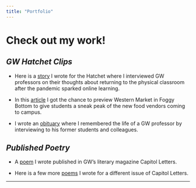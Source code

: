 ```yaml
---
title: "Portfolio"
---
```


# Check out my work!

## *GW Hatchet Clips*

-   Here is a [story](https://www.gwhatchet.com/2021/08/30/faculty-return-to-classrooms-after-nearly-three-semesters-of-remote-learning/) I wrote for the Hatchet where I interviewed GW professors on their thoughts about returning to the physical classroom after the pandemic sparked online learning.

-   In this [article](https://www.gwhatchet.com/2021/08/30/what-to-expect-from-western-market/) I got the chance to preview Western Market in Foggy Bottom to give students a sneak peak of the new food vendors coming to campus.

-   I wrote an [obituary](https://www.gwhatchet.com/2021/04/19/assistant-professor-of-health-sciences-dies-at-73-in-a-house-fire/) where I remembered the life of a GW professor by interviewing to his former students and colleagues.

## *Published Poetry*

-   A [poem](https://issuu.com/gwcapitolletters/docs/version_for_issu) I wrote published in GW's literary magazine Capitol Letters.

-   Here is a few more [poems](https://issuu.com/gwcapitolletters/docs/valentines) I wrote for a different issue of Capitol Letters.

------------------------------------------------------------------------
